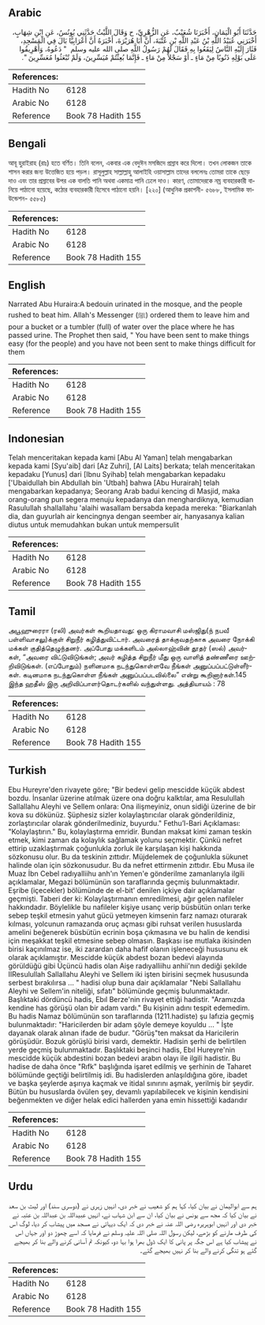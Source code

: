 ## Arabic


<div dir="rtl" lang="ar" style={{fontSize:'larger',backgroundColor:'#f8f9fa',padding:20}}>
حَدَّثَنَا أَبُو الْيَمَانِ، أَخْبَرَنَا شُعَيْبٌ، عَنِ الزُّهْرِيِّ، ح وَقَالَ اللَّيْثُ حَدَّثَنِي يُونُسُ، عَنِ ابْنِ شِهَابٍ، أَخْبَرَنِي عُبَيْدُ اللَّهِ بْنُ عَبْدِ اللَّهِ بْنِ عُتْبَةَ، أَنَّ أَبَا هُرَيْرَةَ، أَخْبَرَهُ أَنَّ أَعْرَابِيًّا بَالَ فِي الْمَسْجِدِ، فَثَارَ إِلَيْهِ النَّاسُ لِيَقَعُوا بِهِ فَقَالَ لَهُمْ رَسُولُ اللَّهِ صلى الله عليه وسلم ‏ "‏ دَعُوهُ، وَأَهْرِيقُوا عَلَى بَوْلِهِ ذَنُوبًا مِنْ مَاءٍ ـ أَوْ سَجْلاً مِنْ مَاءٍ ـ فَإِنَّمَا بُعِثْتُمْ مُيَسِّرِينَ، وَلَمْ تُبْعَثُوا مُعَسِّرِينَ ‏"‏‏.‏
</div>
<div style={{backgroundColor:'#f8f9fa',padding:20, marginBottom: 10}}><table> <thead> <tr> <th>References:</th> <th></th> </tr> </thead> <tbody><tr><td>Hadith No</td><td>6128</td></tr><tr><td>Arabic No</td><td>6128</td></tr><tr><td>Reference</td><td>Book 78 Hadith 155</td></tr></tbody></table></div>

## Bengali


<div dir="ltr" lang="bn" style={{fontSize:'larger',backgroundColor:'#f8f9fa',padding:20}}>
আবূ হুরাইরাহ (রাঃ) হতে বর্ণিত। তিনি বলেন, একবার এক বেদুঈন মসজিদে প্রস্রাব করে দিলো। তখন লোকজন তাকে শাসন করার জন্য উত্তেজিত হয়ে পড়ল। রাসূলুল্লাহ সাল্লাল্লাহু আলাইহি ওয়াসাল্লাম তাদের বললেনঃ তোমরা তাকে ছেড়ে দাও এবং তার প্রস্রাবের উপর এক বালতি পানি অথবা একমাত্র পানি ঢেলে দাও। কারণ, তোমাদেরকে নম্র ব্যবহারকারী বানিয়ে পাঠানো হয়েছে, কঠোর ব্যবহারকারী হিসেবে পাঠানো হয়নি। [২২০] (আধুনিক প্রকাশনী- ৫৬৮৮, ইসলামিক ফাউন্ডেশন- ৫৫৮৫)
</div>
<div style={{backgroundColor:'#f8f9fa',padding:20, marginBottom: 10}}><table> <thead> <tr> <th>References:</th> <th></th> </tr> </thead> <tbody><tr><td>Hadith No</td><td>6128</td></tr><tr><td>Arabic No</td><td>6128</td></tr><tr><td>Reference</td><td>Book 78 Hadith 155</td></tr></tbody></table></div>

## English


<div dir="ltr" lang="en" style={{fontSize:'larger',backgroundColor:'#f8f9fa',padding:20}}>
Narrated Abu Huraira:A bedouin urinated in the mosque, and the people rushed to beat him. Allah's Messenger (ﷺ) ordered them to leave him and pour a bucket or a tumbler (full) of water over the place where he has passed urine. The Prophet then said, " You have been sent to make things easy (for the people) and you have not been sent to make things difficult for them
</div>
<div style={{backgroundColor:'#f8f9fa',padding:20, marginBottom: 10}}><table> <thead> <tr> <th>References:</th> <th></th> </tr> </thead> <tbody><tr><td>Hadith No</td><td>6128</td></tr><tr><td>Arabic No</td><td>6128</td></tr><tr><td>Reference</td><td>Book 78 Hadith 155</td></tr></tbody></table></div>

## Indonesian


<div dir="ltr" lang="id" style={{fontSize:'larger',backgroundColor:'#f8f9fa',padding:20}}>
Telah menceritakan kepada kami [Abu Al Yaman] telah mengabarkan kepada kami [Syu'aib] dari [Az Zuhri], [Al Laits] berkata; telah menceritakan kepadaku [Yunus] dari [Ibnu Syihab] telah mengabarkan kepadaku ['Ubaidullah bin Abdullah bin 'Utbah] bahwa [Abu Hurairah] telah mengabarkan kepadanya; Seorang Arab badui kencing di Masjid, maka orang-orang pun segera menuju kepadanya dan menghardiknya, kemudian Rasulullah shallallahu 'alaihi wasallam bersabda kepada mereka: "Biarkanlah dia, dan guyurlah air kencingnya dengan seember air, hanyasanya kalian diutus untuk memudahkan bukan untuk mempersulit
</div>
<div style={{backgroundColor:'#f8f9fa',padding:20, marginBottom: 10}}><table> <thead> <tr> <th>References:</th> <th></th> </tr> </thead> <tbody><tr><td>Hadith No</td><td>6128</td></tr><tr><td>Arabic No</td><td>6128</td></tr><tr><td>Reference</td><td>Book 78 Hadith 155</td></tr></tbody></table></div>

## Tamil


<div dir="ltr" lang="ta" style={{fontSize:'larger',backgroundColor:'#f8f9fa',padding:20}}>
அபூஹுரைரா (ரலி) அவர்கள் கூறியதாவது: ஒரு கிராமவாசி மஸ்ஜிது(ந் நபவீ பள்ளிவாசலு)க்குள் சிறுநீர் கழித்துவிட்டார். அவரைத் தாக்குவதற்காக அவரை நோக்கி மக்கள் குதித்தெழுந்தனர். அப்போது மக்களிடம் அல்லாஹ்வின் தூதர் (ஸல்) அவர்கள், “அவரை விட்டுவிடுங்கள்; அவர் கழித்த சிறுநீர் மீது ஒரு வாளித் தண்ணீரை ஊற்றிவிடுங்கள். (எப்போதும்) நளினமாக நடந்துகொள்ளவே நீங்கள் அனுப்பப்பட்டுள்ளீர்கள். கடினமாக நடந்துகொள்ள நீங்கள் அனுப்பப்படவில்லை” என்று கூறினார்கள்.145 இந்த ஹதீஸ் இரு அறிவிப்பாளர்தொடர்களில் வந்துள்ளது. அத்தியாயம் : 78
</div>
<div style={{backgroundColor:'#f8f9fa',padding:20, marginBottom: 10}}><table> <thead> <tr> <th>References:</th> <th></th> </tr> </thead> <tbody><tr><td>Hadith No</td><td>6128</td></tr><tr><td>Arabic No</td><td>6128</td></tr><tr><td>Reference</td><td>Book 78 Hadith 155</td></tr></tbody></table></div>

## Turkish


<div dir="ltr" lang="tr" style={{fontSize:'larger',backgroundColor:'#f8f9fa',padding:20}}>
Ebu Hureyre'den rivayete göre; "Bir bedevi gelip mescidde küçük abdest bozdu. İnsanlar üzerine atılmak üzere ona doğru kalktılar, ama Resulullah Sallallahu Aleyhi ve Sellem onlara: Ona ilişmeyiniz, onun sidiği üzerine de bir kova su dökünüz. Şüphesiz sizler kolaylaştırıcılar olarak gönderildiniz, zorlaştırıcılar olarak gönderilmediniz, buyurdu." Fethu’l-Bari Açıklaması: "Kolaylaştırın." Bu, kolaylaştırma emridir. Bundan maksat kimi zaman teskin etmek, kimi zaman da kolaylık sağlamak yolunu seçmektir. Çünkü nefret ettirip uzaklaştırmak çoğunlukla zorluk ile karşılaşan kişi hakkında sözkonusu olur. Bu da teskinin zıttıdır. Müjdelemek de çoğunlukla sükunet halinde olan için sözkonusudur. Bu da nefret ettirmenin zıttıdır. Ebu Musa ile Muaz İbn Cebel radıyalliihu anh'ın Yemen'e gönderilme zamanlarıyla ilgili açıklamalar, Megazi bölümünün son taraflarında geçmiş bulunmaktadır. Eşribe (içecekler) bölümünde de el-bit' denilen içkiye dair açıklamalar geçmişti. Taberi der ki: Kolaylaştırmanın emredilmesi, ağır gelen nafileler hakkındadır. Böylelikle bu nafileler kişiye usanç verip büsbütün onları terke sebep teşkil etmesin yahut gücü yetmeyen kimsenin farz namazı oturarak kılması, yolcunun ramazanda oruç açması gibi ruhsat verilen hususlarda amelini beğenerek büsbütün ecrinin boşa çıkmasına ve bu halin de kendisi için meşakkat teşkil etmesine sebep olmasın. Başkası ise mutlaka ikisinden birisi kaçınılmaz ise, iki zarardan daha hafif olanın işleneceği hususunu ek olarak açıklamıştır. Mescidde küçük abdest bozan bedevi alayında görüldüğü gibi Üçüncü hadis olan Aişe radıyalliihu anhii'nın dediği şekilde IIResulullah Sallallahu Aleyhi ve Sellem iki işten birisini seçmek hususunda serbest bırakılırsa ... " hadisi olup buna dair açıklamalar "Nebi Sallallahu Aleyhi ve Sellem'in niteliği, sıfatı" bölümünde geçmiş bulunmaktadır. Başlıktaki dördüncü hadis, Ebıl Berze'nin rivayet ettiği hadistir. "Aramızda kendine has görüşü olan bir adam vardı." Bu kişinin adını tespit edemedim. Bu hadis Namaz bölümünün son taraflarında (1211.hadiste) şu lafızia geçmiş bulunmaktadır: "Haricilerden bir adam şöyle demeye koyuldu ... " İşte dayanak olarak alınan ifade de budur. "Görüş"ten maksat da Haricilerin görüşüdür. Bozuk görüşlü birisi vardı, demektir. Hadisin şerhi de belirtilen yerde geçmiş bulunmaktadır. Başlıktaki beşinci hadis, Ebıl Hureyre'nin mescidde küçük abdestini bozan bedevi arabın olayı ile ilgili hadistir. Bu hadise de daha önce "Rıfk" başlığında işaret edilmiş ve şerhinin de Taharet bölümünde geçtiği belirtilmiş idi. Bu hadislerden anlaşıldığına göre, ibadet ve başka şeylerde aşırıya kaçmak ve itidal sınırını aşmak, yerilmiş bir şeydir. Bütün bu hususlarda övülen şey, devamlı yapılabilecek ve kişinin kendisini beğenmekten ve diğer helak edici hallerden yana emin hissettiği kadarıdır
</div>
<div style={{backgroundColor:'#f8f9fa',padding:20, marginBottom: 10}}><table> <thead> <tr> <th>References:</th> <th></th> </tr> </thead> <tbody><tr><td>Hadith No</td><td>6128</td></tr><tr><td>Arabic No</td><td>6128</td></tr><tr><td>Reference</td><td>Book 78 Hadith 155</td></tr></tbody></table></div>

## Urdu


<div dir="rtl" lang="ur" style={{fontSize:'larger',backgroundColor:'#f8f9fa',padding:20}}>
ہم سے ابوالیمان نے بیان کیا، کہا ہم کو شعیب نے خبر دی، انہیں زہری نے (دوسری سند) اور لیث بن سعد نے بیان کیا کہ مجھ سے یونس نے بیان کیا، ان سے ابن شہاب نے، انہیں عبیداللہ بن عبداللہ بن عتبہ نے خبر دی اور انہیں ابوہریرہ رضی اللہ عنہ نے خبر دی کہ ایک دیہاتی نے مسجد میں پیشاب کر دیا، لوگ اس کی طرف مارنے کو بڑھے، لیکن رسول اللہ صلی اللہ علیہ وسلم نے فرمایا کہ اسے چھوڑ دو اور جہاں اس نے پیشاب کیا ہے اس جگہ پر پانی کا ایک ڈول بھرا ہوا بہا دو، کیونکہ تم آسانی کرنے والے بنا کر بھیجے گئے ہو تنگی کرنے والے بنا کر نہیں بھیجے گئے۔
</div>
<div style={{backgroundColor:'#f8f9fa',padding:20, marginBottom: 10}}><table> <thead> <tr> <th>References:</th> <th></th> </tr> </thead> <tbody><tr><td>Hadith No</td><td>6128</td></tr><tr><td>Arabic No</td><td>6128</td></tr><tr><td>Reference</td><td>Book 78 Hadith 155</td></tr></tbody></table></div>